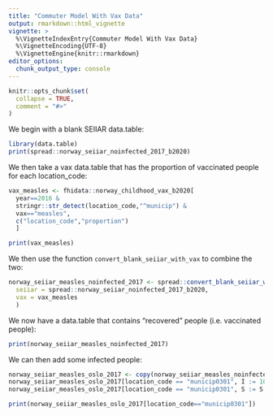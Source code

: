 ```yaml
---
title: "Commuter Model With Vax Data"
output: rmarkdown::html_vignette
vignette: >
  %\VignetteIndexEntry{Commuter Model With Vax Data}
  %\VignetteEncoding{UTF-8}
  %\VignetteEngine{knitr::rmarkdown}
editor_options: 
  chunk_output_type: console
---
```


```r
knitr::opts_chunk$set(
  collapse = TRUE,
  comment = "#>"
)
```

We begin with a blank SEIIAR data.table:

```r
library(data.table)
print(spread::norway_seiiar_noinfected_2017_b2020)
```

We then take a vax data.table that has the proportion of vaccinated people for each location_code:

```r
vax_measles <- fhidata::norway_childhood_vax_b2020[
  year==2016 & 
  stringr::str_detect(location_code,"^municip") & 
  vax=="measles",
  c("location_code","proportion")
  ]

print(vax_measles)
```

We then use the function `convert_blank_seiiar_with_vax` to combine the two:

```r
norway_seiiar_measles_noinfected_2017 <- spread::convert_blank_seiiar_with_vax(
  seiiar = spread::norway_seiiar_noinfected_2017_b2020, 
  vax = vax_measles
  )
```

We now have a data.table that contains "recovered" people (i.e. vaccinated people):

```r
print(norway_seiiar_measles_noinfected_2017)
```

We can then add some infected people:

```r
norway_seiiar_measles_oslo_2017 <- copy(norway_seiiar_measles_noinfected_2017)
norway_seiiar_measles_oslo_2017[location_code == "municip0301", I := 10]
norway_seiiar_measles_oslo_2017[location_code == "municip0301", S := S - I]

print(norway_seiiar_measles_oslo_2017[location_code=="municip0301"])  
```
